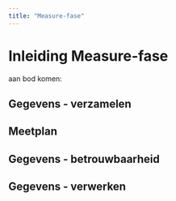 ```yaml
---
title: "Measure-fase"
---
```


# Inleiding Measure-fase

aan bod komen:

## Gegevens - verzamelen


## Meetplan


## Gegevens - betrouwbaarheid


## Gegevens - verwerken

